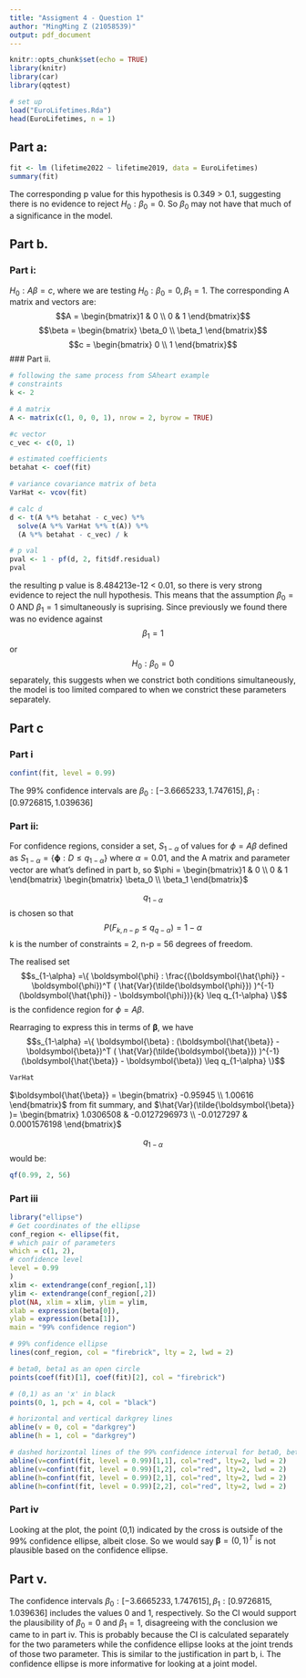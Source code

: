 ```yaml
---
title: "Assigment 4 - Question 1"
author: "MingMing Z (21058539)"
output: pdf_document
---
```


```r
knitr::opts_chunk$set(echo = TRUE)
library(knitr)
library(car)
library(qqtest)
```

```r
# set up
load("EuroLifetimes.Rda")
head(EuroLifetimes, n = 1)
```

## Part a:

```r
fit <- lm (lifetime2022 ~ lifetime2019, data = EuroLifetimes)
summary(fit)
```

The corresponding p value for this hypothesis is 0.349 > 0.1, suggesting there is no evidence to reject $H_0: \beta_0 = 0$. So $\beta_0$ may not have that much of a significance in the model. 

## Part b. 

### Part i:

$H_0: A \beta = c,$ where we are testing $H_0: \beta_0 = 0,  \beta_1 = 1$. The corresponding A matrix and vectors are:
$$A = \begin{bmatrix}1 & 0 \\ 0 & 1 \end{bmatrix}$$
$$\beta = \begin{bmatrix} \beta_0 \\ \beta_1 \end{bmatrix}$$
$$c = \begin{bmatrix} 0 \\ 1 \end{bmatrix}$$
### Part ii. 
```r
# following the same process from SAheart example
# constraints
k <- 2

# A matrix
A <- matrix(c(1, 0, 0, 1), nrow = 2, byrow = TRUE)

#c vector
c_vec <- c(0, 1)

# estimated coefficients
betahat <- coef(fit)

# variance covariance matrix of beta
VarHat <- vcov(fit)

# calc d
d <- t(A %*% betahat - c_vec) %*%  
  solve(A %*% VarHat %*% t(A)) %*%  
  (A %*% betahat - c_vec) / k

# p val
pval <- 1 - pf(d, 2, fit$df.residual)
pval

```
the resulting p value is 8.484213e-12 < 0.01, so there is very strong evidence to reject the null hypothesis. This means that the assumption $\beta_0 = 0$ AND $\beta_1 = 1$ simultaneously is suprising. Since previously we found there was no evidence against $$ \beta_1 = 1$$ or $$H_0: \beta_0 = 0$$ separately, this suggests when we constrict both conditions simultaneously, the model is too limited compared to when we constrict these parameters separately.

## Part c

### Part i

```r
confint(fit, level = 0.99)
```
The 99% confidence intervals are $\beta_0: [-3.6665233, 1.747615], \beta_1: [0.9726815, 1.039636]$

### Part ii:

For confidence regions, consider a set, $S_{1-\alpha}$ of values for $\phi = A\beta$  defined as $S_{1-\alpha} = \{\boldsymbol{\phi} : D \leq q_{1-\alpha}\}$ where $\alpha = 0.01$, and the A matrix and parameter vector are what's defined in part b, so $\phi = \begin{bmatrix}1 & 0 \\ 0 & 1 \end{bmatrix} \begin{bmatrix} \beta_0 \\ \beta_1 \end{bmatrix}$

$$q_{1-\alpha} $$ is chosen so that $$ P(F_{k, n-p} \leq q_{q-\alpha}) = 1-\alpha$$
k is the number of constraints = 2, n-p = 56 degrees of freedom.

The realised set $$s_{1-\alpha} =\{ \boldsymbol{\phi} : 
\frac{(\boldsymbol{\hat{\phi}} - \boldsymbol{\phi})^T ( \hat{Var}(\tilde{\boldsymbol{\phi}}) )^{-1} (\boldsymbol{\hat{\phi}} - \boldsymbol{\phi})}{k} \leq q_{1-\alpha} 
\}$$ is the confidence region for $\phi = A\beta$.

Rearraging to express this in terms of $\boldsymbol{\beta}$, we have $$s_{1-\alpha} =\{ \boldsymbol{\beta} : 
(\boldsymbol{\hat{\beta}} - \boldsymbol{\beta})^T ( \hat{Var}(\tilde{\boldsymbol{\beta}}) )^{-1} (\boldsymbol{\hat{\beta}} - \boldsymbol{\beta}) \leq q_{1-\alpha} 
\}$$

```r
VarHat
```

$\boldsymbol{\hat{\beta}} = \begin{bmatrix} -0.95945 \\ 1.00616 \end{bmatrix}$ from fit summary, and $\hat{Var}(\tilde{\boldsymbol{\beta}} )= \begin{bmatrix} 1.0306508 & -0.0127296973 \\ -0.0127297 & 0.0001576198 \end{bmatrix}$

$$q_{1-\alpha} $$ would be:

```r
qf(0.99, 2, 56)
```

### Part iii

```r
library("ellipse")
# Get coordinates of the ellipse
conf_region <- ellipse(fit,
# which pair of parameters
which = c(1, 2),
# confidence level
level = 0.99
)
xlim <- extendrange(conf_region[,1])
ylim <- extendrange(conf_region[,2])
plot(NA, xlim = xlim, ylim = ylim,
xlab = expression(beta[0]),
ylab = expression(beta[1]),
main = "99% confidence region")

# 99% confidence ellipse
lines(conf_region, col = "firebrick", lty = 2, lwd = 2)

# beta0, beta1 as an open circle
points(coef(fit)[1], coef(fit)[2], col = "firebrick")

# (0,1) as an 'x' in black
points(0, 1, pch = 4, col = "black")

# horizontal and vertical darkgrey lines
abline(v = 0, col = "darkgrey")
abline(h = 1, col = "darkgrey")

# dashed horizontal lines of the 99% confidence interval for beta0, beta1
abline(v=confint(fit, level = 0.99)[1,1], col="red", lty=2, lwd = 2)
abline(v=confint(fit, level = 0.99)[1,2], col="red", lty=2, lwd = 2)
abline(h=confint(fit, level = 0.99)[2,1], col="red", lty=2, lwd = 2)
abline(h=confint(fit, level = 0.99)[2,2], col="red", lty=2, lwd = 2)

```

### Part iv

Looking at the plot, the point (0,1) indicated by the cross is outside of the 99% confidence ellipse, albeit close. So we would say $\boldsymbol{\beta} = (0,1)^T$ is not plausible based on the confidence ellipse.

## Part v.

The confidence intervals $\beta_0: [-3.6665233, 1.747615], \beta_1: [0.9726815, 1.039636]$ includes the values 0 and 1, respectively. So the CI would support the plausibility of $\beta_0 = 0$ and $\beta_1 = 1$, disagreeing with the conclusion we came to in part iv. This is probably because the CI is calculated separately for the two parameters while the confidence ellipse looks at the joint trends of those two parameter. This is similar to the justification in part b, i. The confidence ellipse is more informative for looking at a joint model.

